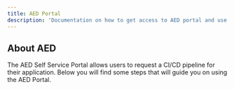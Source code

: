 ```yaml
---
title: AED Portal
description: 'Documentation on how to get access to AED portal and use it enable CI/CD pipelines to applications'
---
```


## About AED

The AED Self Service Portal allows users to request a CI/CD pipeline for their application. Below you will find some steps that will guide you on using the AED Portal.
